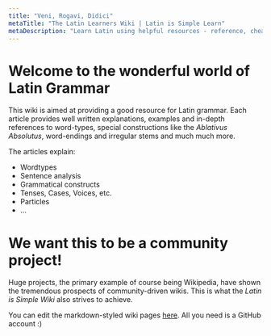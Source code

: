 ```yaml
---
title: "Veni, Rogavi, Didici"
metaTitle: "The Latin Learners Wiki | Latin is Simple Learn"
metaDescription: "Learn Latin using helpful resources - reference, cheat sheets and more!"
---
```


# Welcome to the wonderful world of Latin Grammar

This wiki is aimed at providing a good resource for Latin grammar. Each article provides well written explanations, examples and in-depth references
to word-types, special constructions like the *Ablativus Absolutus*, word-endings and irregular stems and much much more.

The articles explain:

- Wordtypes
- Sentence analysis
- Grammatical constructs
- Tenses, Cases, Voices, etc.
- Particles
- ...

# We want this to be a community project!

Huge projects, the primary example of course being Wikipedia, have shown the tremendous prospects of community-driven wikis.
This is what the *Latin is Simple Wiki* also strives to achieve.

You can edit the markdown-styled wiki pages [here](https://github.com/MrP01/latin-wiki).
All you need is a GitHub account :)

